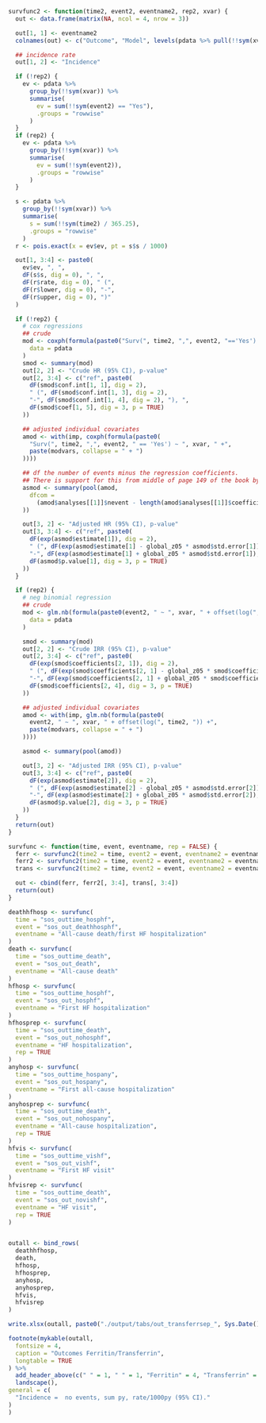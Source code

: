```r

survfunc2 <- function(time2, event2, eventname2, rep2, xvar) {
  out <- data.frame(matrix(NA, ncol = 4, nrow = 3))

  out[1, 1] <- eventname2
  colnames(out) <- c("Outcome", "Model", levels(pdata %>% pull(!!sym(xvar))))

  ## incidence rate
  out[1, 2] <- "Incidence"

  if (!rep2) {
    ev <- pdata %>%
      group_by(!!sym(xvar)) %>%
      summarise(
        ev = sum(!!sym(event2) == "Yes"),
        .groups = "rowwise"
      )
  }
  if (rep2) {
    ev <- pdata %>%
      group_by(!!sym(xvar)) %>%
      summarise(
        ev = sum(!!sym(event2)),
        .groups = "rowwise"
      )
  }

  s <- pdata %>%
    group_by(!!sym(xvar)) %>%
    summarise(
      s = sum(!!sym(time2) / 365.25),
      .groups = "rowwise"
    )
  r <- pois.exact(x = ev$ev, pt = s$s / 1000)

  out[1, 3:4] <- paste0(
    ev$ev, ", ",
    dF(s$s, dig = 0), ", ",
    dF(r$rate, dig = 0), " (",
    dF(r$lower, dig = 0), "-",
    dF(r$upper, dig = 0), ")"
  )

  if (!rep2) {
    # cox regressions
    ## crude
    mod <- coxph(formula(paste0("Surv(", time2, ",", event2, "=='Yes') ~ ", xvar)),
      data = pdata
    )
    smod <- summary(mod)
    out[2, 2] <- "Crude HR (95% CI), p-value"
    out[2, 3:4] <- c("ref", paste0(
      dF(smod$conf.int[1, 1], dig = 2),
      " (", dF(smod$conf.int[1, 3], dig = 2),
      "-", dF(smod$conf.int[1, 4], dig = 2), "), ",
      dF(smod$coef[1, 5], dig = 3, p = TRUE)
    ))

    ## adjusted individual covariates
    amod <- with(imp, coxph(formula(paste0(
      "Surv(", time2, ",", event2, " == 'Yes') ~ ", xvar, " +",
      paste(modvars, collapse = " + ")
    ))))

    ## df the number of events minus the regression coefficients.
    ## There is support for this from middle of page 149 of the book by Parmer & Machin (ISBN 0471936405)
    asmod <- summary(pool(amod,
      dfcom =
        (amod$analyses[[1]]$nevent - length(amod$analyses[[1]]$coefficients))
    ))

    out[3, 2] <- "Adjusted HR (95% CI), p-value"
    out[3, 3:4] <- c("ref", paste0(
      dF(exp(asmod$estimate[1]), dig = 2),
      " (", dF(exp(asmod$estimate[1] - global_z05 * asmod$std.error[1]), dig = 2),
      "-", dF(exp(asmod$estimate[1] + global_z05 * asmod$std.error[1]), dig = 2), "), ",
      dF(asmod$p.value[1], dig = 3, p = TRUE)
    ))
  }

  if (rep2) {
    # neg binomial regression
    ## crude
    mod <- glm.nb(formula(paste0(event2, " ~ ", xvar, " + offset(log(", time2, "))")),
      data = pdata
    )

    smod <- summary(mod)
    out[2, 2] <- "Crude IRR (95% CI), p-value"
    out[2, 3:4] <- c("ref", paste0(
      dF(exp(smod$coefficients[2, 1]), dig = 2),
      " (", dF(exp(smod$coefficients[2, 1] - global_z05 * smod$coefficients[2, 2]), dig = 2),
      "-", dF(exp(smod$coefficients[2, 1] + global_z05 * smod$coefficients[2, 2]), dig = 2), "), ",
      dF(smod$coefficients[2, 4], dig = 3, p = TRUE)
    ))

    ## adjusted individual covariates
    amod <- with(imp, glm.nb(formula(paste0(
      event2, " ~ ", xvar, " + offset(log(", time2, ")) +",
      paste(modvars, collapse = " + ")
    ))))

    asmod <- summary(pool(amod))

    out[3, 2] <- "Adjusted IRR (95% CI), p-value"
    out[3, 3:4] <- c("ref", paste0(
      dF(exp(asmod$estimate[2]), dig = 2),
      " (", dF(exp(asmod$estimate[2] - global_z05 * asmod$std.error[2]), dig = 2),
      "-", dF(exp(asmod$estimate[2] + global_z05 * asmod$std.error[2]), dig = 2), "), ",
      dF(asmod$p.value[2], dig = 3, p = TRUE)
    ))
  }
  return(out)
}

survfunc <- function(time, event, eventname, rep = FALSE) {
  ferr <- survfunc2(time2 = time, event2 = event, eventname2 = eventname, rep2 = rep, xvar = "shf_ferritin_cat")
  ferr2 <- survfunc2(time2 = time, event2 = event, eventname2 = eventname, rep2 = rep, xvar = "shf_ferritin_cat300")
  trans <- survfunc2(time2 = time, event2 = event, eventname2 = eventname, rep2 = rep, xvar = "shf_transferrin_cat")

  out <- cbind(ferr, ferr2[, 3:4], trans[, 3:4])
  return(out)
}

deathhfhosp <- survfunc(
  time = "sos_outtime_hosphf",
  event = "sos_out_deathhosphf",
  eventname = "All-cause death/first HF hospitalization"
)
death <- survfunc(
  time = "sos_outtime_death",
  event = "sos_out_death",
  eventname = "All-cause death"
)
hfhosp <- survfunc(
  time = "sos_outtime_hosphf",
  event = "sos_out_hosphf",
  eventname = "First HF hospitalization"
)
hfhosprep <- survfunc(
  time = "sos_outtime_death",
  event = "sos_out_nohosphf",
  eventname = "HF hospitalization",
  rep = TRUE
)
anyhosp <- survfunc(
  time = "sos_outtime_hospany",
  event = "sos_out_hospany",
  eventname = "First all-cause hospitalization"
)
anyhosprep <- survfunc(
  time = "sos_outtime_death",
  event = "sos_out_nohospany",
  eventname = "All-cause hospitalization",
  rep = TRUE
)
hfvis <- survfunc(
  time = "sos_outtime_vishf",
  event = "sos_out_vishf",
  eventname = "First HF visit"
)
hfvisrep <- survfunc(
  time = "sos_outtime_death",
  event = "sos_out_novishf",
  eventname = "HF visit",
  rep = TRUE
)


outall <- bind_rows(
  deathhfhosp,
  death,
  hfhosp,
  hfhosprep,
  anyhosp,
  anyhosprep,
  hfvis,
  hfvisrep
)

write.xlsx(outall, paste0("./output/tabs/out_transferrsep_", Sys.Date(), ".xlsx"), rowNames = FALSE)

footnote(mykable(outall,
  fontsize = 4,
  caption = "Outcomes Ferritin/Transferrin",
  longtable = TRUE
) %>%
  add_header_above(c(" " = 1, " " = 1, "Ferritin" = 4, "Transferrin" = 2)) %>%
  landscape(),
general = c(
  "Incidence =  no events, sum py, rate/1000py (95% CI)."
)
)
```
